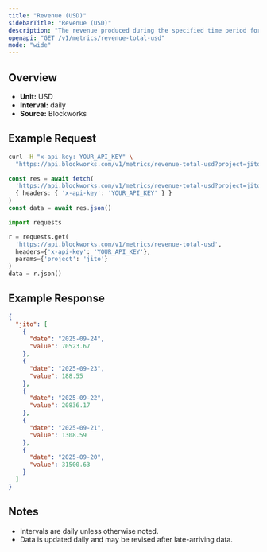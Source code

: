 ```yaml
---
title: "Revenue (USD)"
sidebarTitle: "Revenue (USD)"
description: "The revenue produced during the specified time period for given project."
openapi: "GET /v1/metrics/revenue-total-usd"
mode: "wide"
---
```


## Overview

- **Unit:** USD
- **Interval:** daily
- **Source:** Blockworks

## Example Request

<CodeGroup>

```bash cURL
curl -H "x-api-key: YOUR_API_KEY" \
  "https://api.blockworks.com/v1/metrics/revenue-total-usd?project=jito"
```

```typescript TypeScript
const res = await fetch(
  'https://api.blockworks.com/v1/metrics/revenue-total-usd?project=jito',
  { headers: { 'x-api-key': 'YOUR_API_KEY' } }
)
const data = await res.json()
```

```python Python
import requests

r = requests.get(
  'https://api.blockworks.com/v1/metrics/revenue-total-usd',
  headers={'x-api-key': 'YOUR_API_KEY'},
  params={'project': 'jito'}
)
data = r.json()
```

</CodeGroup>

## Example Response

```json
{
  "jito": [
    {
      "date": "2025-09-24",
      "value": 70523.67
    },
    {
      "date": "2025-09-23",
      "value": 188.55
    },
    {
      "date": "2025-09-22",
      "value": 20836.17
    },
    {
      "date": "2025-09-21",
      "value": 1308.59
    },
    {
      "date": "2025-09-20",
      "value": 31500.63
    }
  ]
}
```

## Notes
- Intervals are daily unless otherwise noted.
- Data is updated daily and may be revised after late-arriving data.